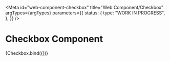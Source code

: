 <!-- @license CC0-1.0 -->


<Meta
  id="web-component-checkbox"
  title="Web Component/Checkbox"
  argTypes={argTypes}
  parameters={{
    status: {
      type: "WORK IN PROGRESS",
    },
  }}
/>

# Checkbox Component

<Canvas>
  <Story name="Default" args={defaultArgs}>
    {Checkbox.bind({})}
  </Story>
</Canvas>

<ArgsTable story="Default" />
